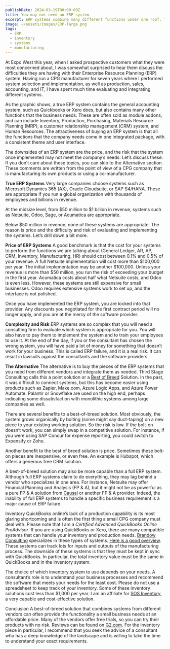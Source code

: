 ```yaml
---
publishDate: 2024-03-19T00:00:00Z
title: You may not need an ERP system
excerpt: ERP systems combine many different functions under one roof, for a steep price.   If you can cobble together the functions you need and connect them, that may suffice.
image: ~/assets/images/ERP-large.png
tags:
  - ERP
  - inventory
  - systems
  - manufacturing
---
```


At Expo West this year, when I asked prospective customers what they were most concerned about, I was somewhat surprised to hear them discuss the difficulties they are having with their Enterprise Resource Planning (ERP) system.   Having run a CPG manufacturer for seven years where I performed system selection and implementation, as well as production, sales, accounting, and IT, I have spent much time evaluating and integrating different systems.

As the graphic shows, a true ERP system contains the general accounting system, such as Quickbooks or Xero does, but also contains many other functions that the business needs.  These are often sold as module addons, and can include Inventory, Production, Purchasing, Materials Resource Planning (MRP), a customer relationship management (CRM) system, and Human Resources.   The attractiveness of buying an ERP system is that all the functions that the company needs come in one integrated package, with a consistent theme and user interface.

The downsides of an ERP system are the price, and the risk that the system once implemented may not meet the company’s needs.  Let’s discuss these.   If you don’t care about these topics, you can skip to the Alternative section.  These comments are written from the point of view of a CPG company that is manufacturing its own products or using a co-manufacturer.

**True ERP Systems** Very large companies choose systems such as Microsoft Dynamics 365 (AX), Oracle Cloudsuite, or SAP S4/HANA.   These are appropriate if you run a global organization with thousands of employees and billions in revenue.

At the midsize level, from $50 million to $1 billion in revenue, systems such as Netsuite, Odoo, Sage, or Acumatica are appropriate.

Below $50 million in revenue, none of these systems are appropriate. The reason is price and the difficulty and risk of evaluating and implementing the systems.  Let’s drill down a bit more.

**Price of ERP Systems**  A good benchmark is that the cost for your systems to perform the functions we are talking about (General Ledger, AR, AP, CRM, Inventory, Manufacturing, HR) should cost between 0.1% and 0.5% of your revenue.   A full Netsuite implementation will cost more than $100,000 per year.  The initial implementation may be another $100,000.   Unless your revenue is more than $50 million, you run the risk of exceeding your budget in the first year.  Acumatica costs about half what Netsuite costs, and Odoo is even less.  However, these systems are still expensive for small businesses.  Odoo requires extensive systems work to set up, and the interface is not polished.

Once you have implemented the ERP system, you are locked into that provider.  Any discounts you negotiated for the first contract period will no longer apply, and you are at the mercy of the software provider.

**Complexity and Risk**  ERP systems are so complex that you will need a consulting firm to evaluate which system is appropriate for you.  You will also have to pay them to implement the system and to train your employees to use it.  At the end of the day, if you or the consultant has chosen the wrong system, you will have paid a lot of money for something that doesn’t work for your business.   This is called ERP failure, and it is a real risk.  It can result in lawsuits against the consultants and the software providers.

**The Alternative** The alternative is to buy the pieces of the ERP systems that you need from different vendors and integrate them as needed.  Third Stage Consulting calls this a point solution or a [Best of Breed](https://youtu.be/9x6yOwR7lSk?feature=shared&t=331) Solution.   In the past, it was difficult to connect systems, but this has become easier using products such as Zapier, Make.com, Azure Logic Apps, and Azure Power Automate.  Palantir or Snowflake are used on the high end, perhaps indicating some dissatisfaction with monolithic systems among large companies as well.

There are several benefits to a best-of-breed solution.  Most obviously, the system grows organically by bolting (some might say duct-taping) on a new piece to your existing working solution.  So the risk is low.  If the bolt-on doesn’t work, you can simply swap in a competitive solution.   For instance, if you were using SAP Concur for expense reporting, you could switch to Expensify or Zoho.

Another benefit to the best of breed solution is price.  Sometimes these  bolt-on pieces are inexpensive, or even free.  An example is Hubspot, which offers a generous free CRM solution.

A best-of-breed solution may also be more capable than a full ERP system.  Although full ERP systems claim to do everything, they may lag behind a vendor who specializes in one area.   For instance, Netsuite may offer Financial Planning and Analysis (FP & A), but it might not be as powerful as a pure FP & A solution from [Causal](https://causal.app/) or another FP & A provider.   Indeed, the inability of full ERP systems to handle a specific business requirement is a major cause of ERP failure.

Inventory  QuickBooks online’s lack of a production capability is its most glaring shortcoming and is often the first thing a small CPG company must deal with.   Please note that I am a _Certified Advanced QuickBooks Online ProAdvisor_.  If you are using QuickBooks or Xero, there are many compatible systems that can handle your inventory and production needs. [Brandow Consulting](https://www.brandowconsulting.com/) specializes in these types of systems. [Here is a good overview](https://youtu.be/z6w3JDctwRs?feature=shared).  These systems can track lots for inputs and outputs of the manufacturing process.   The downside of these systems is that they must be kept in sync with QuickBooks.  In particular, the total inventory value must be the same in QuickBooks and in the inventory system.

The choice of which inventory system to use depends on your needs.  A consultant’s role is to understand your business processes and recommend the software that meets your needs for the least cost.   Please do not use a spreadsheet to keep track of your inventory.  Some of these inventory solutions cost less than $1,000 per year.  I am an affiliate for [SOS Inventory](https://sosinventory.com), a very capable and cost-effective solution.

Conclusion  A best-of-breed solution that combines systems from different vendors can often provide the functionality a small business needs at an affordable price.  Many of the vendors offer free trials, so you can try their products with no risk.   Reviews can be found on [G2.com](https://www.g2.com/).  For the inventory piece in particular, I recommend that you seek the advice of a consultant who has a deep knowledge of the landscape and is willing to take the time to understand your exact requirements.
